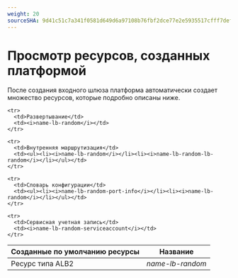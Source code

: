 ```yaml
---
weight: 20
sourceSHA: 9d41c51c7a341f0581d649d6a97108b76fbf2dce77e2e5935517cfff7def2cf2
---
```


# Просмотр ресурсов, созданных платформой

После создания входного шлюза платформа автоматически создает множество ресурсов, которые подробно описаны ниже.

<table>
  <thead>
    <tr>
      <th>Созданные по умолчанию ресурсы</th>
      <th>Название</th>
    </tr>
  </thead>

  <tbody>
    <tr>
      <td>Ресурс типа ALB2</td>
      <td><i>name-lb-random</i></td>
    </tr>

    <tr>
      <td>Развертывание</td>
      <td><i>name-lb-random</i></td>
    </tr>

    <tr>
      <td>Внутренняя маршрутизация</td>
      <td><ul><li><i>name-lb-random</i></li><li><i>name-lb-random-lb-random</i></li></ul></td>
    </tr>

    <tr>
      <td>Словарь конфигурации</td>
      <td><ul><li><i>name-lb-random-port-info</i></li><li><i>name-lb-random</i></li></ul></td>
    </tr>

    <tr>
      <td>Сервисная учетная запись</td>
      <td><i>name-lb-random-serviceaccount</i></td>
    </tr>
  </tbody>
</table>
